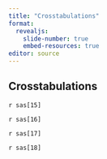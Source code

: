 ```yaml
---
title: "Crosstabulations"
format: 
  revealjs:
    slide-number: true
    embed-resources: true
editor: source
---
```


## Crosstabulations

`r sas[15]`

`r sas[16]`

`r sas[17]`

`r sas[18]`


